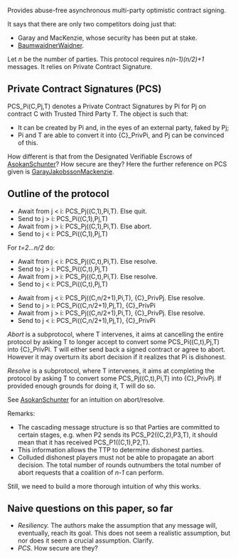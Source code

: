 
Provides abuse-free asynchronous multi-party optimistic contract signing.

It says that there are only two competitors doing just that:
* Garay and MacKenzie, whose security has been put at stake.
* [[BaumwaidnerWaidner]].

Let ''n'' be the number of parties. This protocol requires ''n(n-1)(n/2)+1'' messages. It relies on Private Contract Signature.

== Private Contract Signatures (PCS) ==

PCS_Pi(C,Pj,T) denotes a Private Contract Signatures by Pi for Pj on contract C with Trusted Third Party T. The object is such that:
* It can be created by Pi and, in the eyes of an external party, faked by Pj;
* Pi and T are able to convert it into {C}_PrivPi, and Pj can be convinced of this.

How different is that from the Designated Verifiable Escrows of [[AsokanSchunter]]? How secure are they? Here the further reference on PCS given is [[GarayJakobssonMackenzie]].

== Outline of the protocol ==

* Await from j < i: PCS_Pj((C,1),Pi,T). Else quit.
* Send to j > i: PCS_Pi((C,1),Pj,T) 
* Await from j > i: PCS_Pj((C,1),Pi,T). Else abort. 
* Send to j < i: PCS_Pi((C,1),Pj,T) 

For ''t=2...n/2'' do:
* Await from j < i: PCS_Pj((C,t),Pi,T). Else resolve.
* Send to j > i: PCS_Pi((C,t),Pj,T) 
* Await from j > i: PCS_Pj((C,t),Pi,T). Else resolve. 
* Send to j < i: PCS_Pi((C,t),Pj,T) 


* Await from j < i: PCS_Pj((C,n/2+1),Pi,T), {C}_PrivPj. Else resolve.
* Send to j > i: PCS_Pi((C,n/2+1),Pj,T), {C}_PrivPi 
* Await from j > i: PCS_Pj((C,n/2+1),Pi,T), {C}_PrivPj. Else resolve. 
* Send to j < i: PCS_Pi((C,n/2+1),Pj,T), {C}_PrivPi

''Abort'' is a subprotocol, where T intervenes, it aims at cancelling the entire protocol by asking T to longer accept to convert some PCS_Pi((C,t),Pj,T) into {C}_PrivPi. T will either send back a signed contract or agree to abort. However it may overturn its abort decision if it realizes that Pi is dishonest.

''Resolve'' is a subprotocol, where T intervenes, it aims at completing the protocol by asking T to convert some PCS_Pj((C,t),Pi,T) into {C}_PrivPj. If provided enough grounds for doing it, T will do so.

See [[AsokanSchunter]] for an intuition on abort/resolve.

Remarks:
* The cascading message structure is so that Parties are committed to certain stages, e.g. when P2 sends its PCS_P2((C,2),P3,T), it should mean that it has received PCS_P1((C,1),P2,T).
* This information allows the TTP to determine dishonest parties.
* Colluded dishonest players must not be able to propagate an abort decision.  The total number of rounds outnumbers the total number of abort requests that a coalition of ''n-1'' can perform.

Still, we need to build a more thorough intuition of why this works.

== Naive questions on this paper, so far ==

* ''Resiliency.'' The authors make the assumption that any message will, eventually, reach its goal. This does not seem a realistic assumption, but nor does it seem a crucial assumption. Clarify. 
* ''PCS.'' How secure are they?